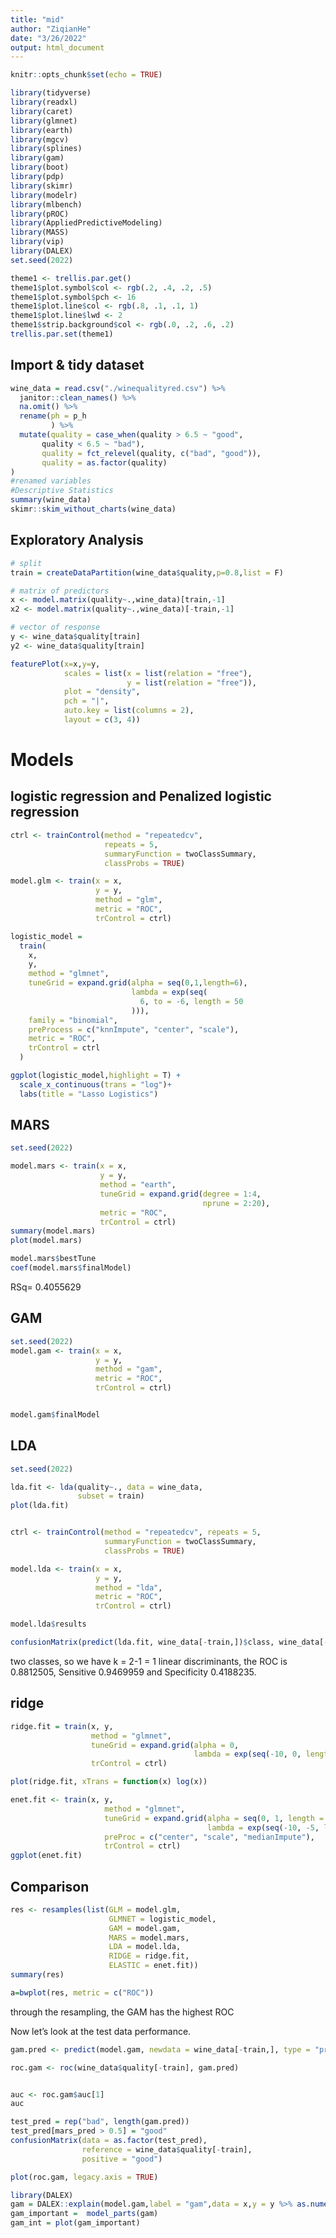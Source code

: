 ---
title: "mid"
author: "ZiqianHe"
date: "3/26/2022"
output: html_document
---

```{r setup, include=FALSE}
knitr::opts_chunk$set(echo = TRUE)
```

```{r, include=FALSE}
library(tidyverse)
library(readxl)
library(caret)
library(glmnet)
library(earth)
library(mgcv)
library(splines)
library(gam)
library(boot)
library(pdp)
library(skimr)
library(modelr)
library(mlbench)
library(pROC)
library(AppliedPredictiveModeling)
library(MASS)
library(vip)
library(DALEX)
set.seed(2022)

theme1 <- trellis.par.get()
theme1$plot.symbol$col <- rgb(.2, .4, .2, .5)
theme1$plot.symbol$pch <- 16
theme1$plot.line$col <- rgb(.8, .1, .1, 1)
theme1$plot.line$lwd <- 2
theme1$strip.background$col <- rgb(.0, .2, .6, .2)
trellis.par.set(theme1)
```

## Import & tidy dataset
```{r ,echo=F}
wine_data = read.csv("./winequalityred.csv") %>%
  janitor::clean_names() %>%
  na.omit() %>%
  rename(ph = p_h
         ) %>% 
  mutate(quality = case_when(quality > 6.5 ~ "good",
       quality < 6.5 ~ "bad"),
       quality = fct_relevel(quality, c("bad", "good")),
       quality = as.factor(quality)
)
#renamed variables
#Descriptive Statistics
summary(wine_data)
skimr::skim_without_charts(wine_data)
```

## Exploratory Analysis
```{r}
# split
train = createDataPartition(wine_data$quality,p=0.8,list = F)

# matrix of predictors 
x <- model.matrix(quality~.,wine_data)[train,-1]
x2 <- model.matrix(quality~.,wine_data)[-train,-1]

# vector of response
y <- wine_data$quality[train]
y2 <- wine_data$quality[train]

featurePlot(x=x,y=y,
            scales = list(x = list(relation = "free"),
                          y = list(relation = "free")),
            plot = "density",
            pch = "|",
            auto.key = list(columns = 2),
            layout = c(3, 4))
```

# Models

## logistic regression and Penalized logistic regression
```{r}
ctrl <- trainControl(method = "repeatedcv",
                     repeats = 5,
                     summaryFunction = twoClassSummary,
                     classProbs = TRUE)

model.glm <- train(x = x,
                   y = y,
                   method = "glm",
                   metric = "ROC",
                   trControl = ctrl)

logistic_model =
  train(
    x,
    y,
    method = "glmnet",
    tuneGrid = expand.grid(alpha = seq(0,1,length=6),
                           lambda = exp(seq(
                             6, to = -6, length = 50
                           ))),
    family = "binomial",
    preProcess = c("knnImpute", "center", "scale"),
    metric = "ROC",
    trControl = ctrl
  )

ggplot(logistic_model,highlight = T) +
  scale_x_continuous(trans = "log")+
  labs(title = "Lasso Logistics")

```

## MARS
```{r}
set.seed(2022)

model.mars <- train(x = x,
                    y = y,
                    method = "earth",
                    tuneGrid = expand.grid(degree = 1:4, 
                                           nprune = 2:20),
                    metric = "ROC",
                    trControl = ctrl)
summary(model.mars)
plot(model.mars)

model.mars$bestTune
coef(model.mars$finalModel) 
```
RSq= 0.4055629


## GAM
```{r}
set.seed(2022)
model.gam <- train(x = x,
                   y = y,
                   method = "gam",
                   metric = "ROC",
                   trControl = ctrl)


model.gam$finalModel

```


## LDA
```{r}
set.seed(2022)

lda.fit <- lda(quality~., data = wine_data,
               subset = train)
plot(lda.fit)


ctrl <- trainControl(method = "repeatedcv", repeats = 5,
                     summaryFunction = twoClassSummary,
                     classProbs = TRUE)

model.lda <- train(x = x,
                   y = y,
                   method = "lda",
                   metric = "ROC",
                   trControl = ctrl)

model.lda$results

confusionMatrix(predict(lda.fit, wine_data[-train,])$class, wine_data[-train,]$quality)
```
two classes, so we have k = 2-1 = 1 linear discriminants, the ROC is  0.8812505, Sensitive 0.9469959 and Specificity 0.4188235.


## ridge
```{r}
ridge.fit = train(x, y,
                  method = "glmnet",
                  tuneGrid = expand.grid(alpha = 0,
                                         lambda = exp(seq(-10, 0, length = 100))),
                  trControl = ctrl)

plot(ridge.fit, xTrans = function(x) log(x))
```

```{r}
enet.fit <- train(x, y,
                     method = "glmnet",
                     tuneGrid = expand.grid(alpha = seq(0, 1, length = 5), 
                                            lambda = exp(seq(-10, -5, length=50))),
                     preProc = c("center", "scale", "medianImpute"),
                     trControl = ctrl)
ggplot(enet.fit)
```


## Comparison
```{r}
res <- resamples(list(GLM = model.glm, 
                      GLMNET = logistic_model, 
                      GAM = model.gam,
                      MARS = model.mars,
                      LDA = model.lda,
                      RIDGE = ridge.fit,
                      ELASTIC = enet.fit))
summary(res)

a=bwplot(res, metric = c("ROC"))
```
through the resampling, the GAM has the highest ROC

Now let's look at the test data performance.
```{r, warning=FALSE}
gam.pred <- predict(model.gam, newdata = wine_data[-train,], type = "prob")[,2]

roc.gam <- roc(wine_data$quality[-train], gam.pred)


auc <- roc.gam$auc[1]
auc

test_pred = rep("bad", length(gam.pred))
test_pred[mars_pred > 0.5] = "good"
confusionMatrix(data = as.factor(test_pred),
                reference = wine_data$quality[-train],
                positive = "good")

plot(roc.gam, legacy.axis = TRUE)
```


```{r,echo=F,warning=FALSE}
library(DALEX)
gam = DALEX::explain(model.gam,label = "gam",data = x,y = y %>% as.numeric(),verbose = F)
gam_important =  model_parts(gam)
gam_int = plot(gam_important)
```
